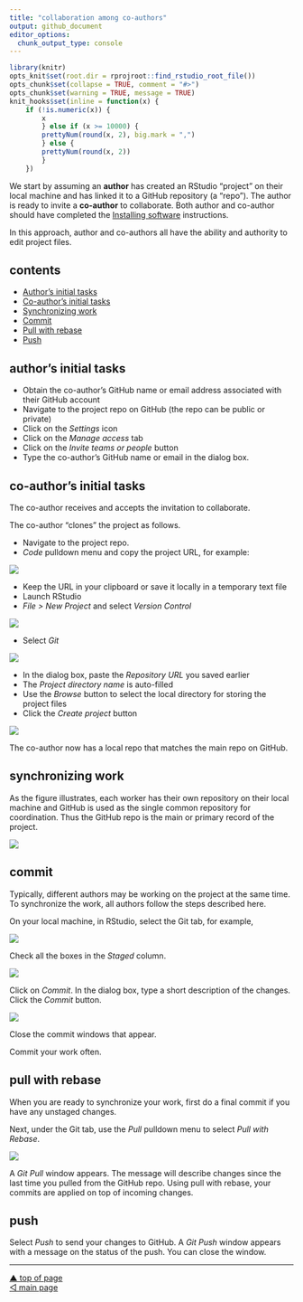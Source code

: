 ```yaml
---
title: "collaboration among co-authors"
output: github_document
editor_options: 
  chunk_output_type: console
---
```


```r
library(knitr)
opts_knit$set(root.dir = rprojroot::find_rstudio_root_file())
opts_chunk$set(collapse = TRUE, comment = "#>")
opts_chunk$set(warning = TRUE, message = TRUE) 
knit_hooks$set(inline = function(x) {
	if (!is.numeric(x)) { 
		x 
		} else if (x >= 10000) { 
		prettyNum(round(x, 2), big.mark = ",")
		} else {
		prettyNum(round(x, 2))
		}
	})
```


We start by assuming an **author** has created an RStudio "project" on their local machine and has linked it to a GitHub repository (a "repo"). The author is ready to invite a **co-author** to collaborate. Both author and co-author should have completed the [Installing software](p001-install-software.md) instructions.

In this approach, author and co-authors all have the ability and authority to edit project files. 

## contents

- [Author's initial tasks] 
- [Co-author's initial tasks] 
- [Synchronizing work] 
- [Commit] 
- [Pull with rebase] 
- [Push] 



## author's initial tasks

- Obtain the co-author's GitHub name or email address associated with their GitHub account 
- Navigate to the project repo on GitHub (the repo can be public or private)
- Click on the *Settings* icon 
- Click on the *Manage access* tab 
- Click on the *Invite teams or people* button 
- Type the co-author's GitHub name or email in the dialog box. 



## co-author's initial tasks

The co-author receives and accepts the invitation to collaborate.  

The co-author "clones" the project as follows. 

- Navigate to the project repo. 
- *Code* pulldown menu and copy the project URL, for example: 

![](../resources/git-collab-001.png)

- Keep the URL in your clipboard or save it locally in a temporary text file 
- Launch RStudio
- *File > New Project* and select *Version Control* 

![](../resources/git-collab-002.png)

- Select *Git*

![](../resources/git-collab-003.png)

- In the dialog box, paste the *Repository URL* you saved earlier 
- The *Project directory name* is auto-filled 
- Use the *Browse* button to select the local directory for storing the project files 
- Click the *Create project* button

![](../resources/git-collab-004.png)

The co-author now has a local repo that matches the main repo on GitHub. 



## synchronizing work

As the figure illustrates, each worker has their own repository on their local machine and GitHub is used as the single common repository for coordination. Thus the GitHub repo is the main or primary record of the project. 

![](../resources/git-collab-005.png)



## commit

Typically, different authors may be working on the project at the same time. To synchronize the work, all authors follow the steps described here.

On your local machine, in RStudio, select the Git tab, for example, 

![](../resources/git-collab-006.png)

Check all the boxes in the *Staged* column. 

![](../resources/git-collab-007.png)

Click on *Commit*. In the dialog box, type a short description of the changes. Click the *Commit* button. 

![](../resources/git-collab-008.png)

Close the commit windows that appear. 

Commit your work often. 



## pull with rebase

When you are ready to synchronize your work, first do a final commit if you have any unstaged changes. 

Next, under the Git tab, use the *Pull* pulldown menu to select *Pull with Rebase*. 

![](../resources/git-collab-009.png)

A *Git Pull* window appears. The message will describe changes since the last time you pulled from the GitHub repo. Using pull with rebase, your commits are applied on top of incoming changes.  



## push 

Select *Push* to send your changes to GitHub.  A *Git Push* window appears with a message on the status of the push. You can close the window. 
















***
<a href="#top">&#9650; top of page</a>    
[&#9665; main page](../README.md)

